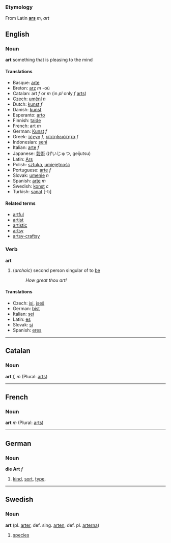 ===Etymology===
From Latin '''[[ars]]''' ''m'', ''art''

== English ==
===Noun===
'''art'''
something that is pleasing to the mind

====Translations====
*Basque: [[arte]]
*Breton: [[arz]] ''m'' -où
*Catalan: art ''f'' or ''m'' (in ''pl'' only ''f'' [[arts]])
*Czech: [[umění]] ''n''
*Dutch: [[kunst]] ''f''
*Danish: [[kunst]]
*Esperanto: [[arto]]
*Finnish: [[taide]]
*French: art ''m''
*German: [[Kunst]] ''f''
*Greek: [[τέχνη]] ''f'', [[επιτηδειότητα]] ''f''
*Indonesian: [[seni]]
*Italian: [[arte]] ''f''
*Japanese: [[芸術]] (げいじゅつ, geijutsu)
*Latin: [[Ars]]
*Polish: [[sztuka]], [[umiejętność]]
*Portuguese: [[arte]] ''f''
*Slovak: [[umenie#Slovak|umenie]] ''n''
*Spanish: [[arte]] ''m''
*Swedish: [[konst]] ''c''
*Turkish: [[sanat]] [-tı]

====Related terms====
*[[artful]]
*[[artist]]
*[[artistic]]
*[[artsy]]
*[[artsy-craftsy]]

=== Verb ===
'''art'''
# (''archaic'') second person singular of to [[be]]
#: ''How great thou art!''

==== Translations ====
*Czech: [[jsi]], [[jseš]]
*German: [[bist]]
*Italian: [[sei]]
*Latin: [[es#Latin|es]]
*Slovak: [[si#Slovak|si]]
*Spanish: [[eres]]

----

== Catalan ==
=== Noun ===
'''art''' ''f, m'' (Plural: [[arts]])

----
== French ==
=== Noun ===
'''art''' ''m'' (Plural: [[arts]])

----
== German ==
=== Noun ===
'''die Art''' ''f''

# [[kind]], [[sort]], [[type]].

----
== Swedish ==
===Noun===
'''art''' (pl. [[arter]], def. sing. [[arten]], def. pl. [[arterna]])

# [[species]]